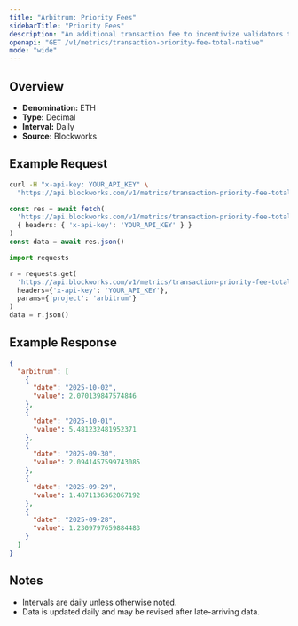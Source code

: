 ```yaml
---
title: "Arbitrum: Priority Fees"
sidebarTitle: "Priority Fees"
description: "An additional transaction fee to incentivize validators to prioritize and execute transactions."
openapi: "GET /v1/metrics/transaction-priority-fee-total-native"
mode: "wide"
---
```


## Overview

- **Denomination:** ETH
- **Type:** Decimal
- **Interval:** Daily
- **Source:** Blockworks

## Example Request

<CodeGroup>

```bash cURL
curl -H "x-api-key: YOUR_API_KEY" \
  "https://api.blockworks.com/v1/metrics/transaction-priority-fee-total-native?project=arbitrum"
```

```typescript TypeScript
const res = await fetch(
  'https://api.blockworks.com/v1/metrics/transaction-priority-fee-total-native?project=arbitrum',
  { headers: { 'x-api-key': 'YOUR_API_KEY' } }
)
const data = await res.json()
```

```python Python
import requests

r = requests.get(
  'https://api.blockworks.com/v1/metrics/transaction-priority-fee-total-native',
  headers={'x-api-key': 'YOUR_API_KEY'},
  params={'project': 'arbitrum'}
)
data = r.json()
```

</CodeGroup>

## Example Response

```json
{
  "arbitrum": [
    {
      "date": "2025-10-02",
      "value": 2.070139847574846
    },
    {
      "date": "2025-10-01",
      "value": 5.481232481952371
    },
    {
      "date": "2025-09-30",
      "value": 2.0941457599743085
    },
    {
      "date": "2025-09-29",
      "value": 1.4871136362067192
    },
    {
      "date": "2025-09-28",
      "value": 1.2309797659884483
    }
  ]
}
```

## Notes
- Intervals are daily unless otherwise noted.
- Data is updated daily and may be revised after late-arriving data.